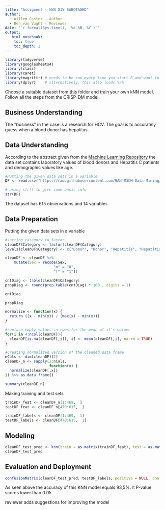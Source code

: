 ```yaml
---
title: "Assigment - kNN DIY SABOTAGED"
author:
  - Willem Coster - Author
  - Ben van Vught - Reviewer
date: "`r format(Sys.time(), '%d %B, %Y')`"
output:
   html_notebook:
    toc: true
    toc_depth: 2
---
```



```r
library(tidyverse)
library(googlesheets4)
library(class)
library(caret)
library(magrittr) # needs to be run every time you start R and want to use %>%
library(dplyr)    # alternatively, this also loads %>%
```

Choose a suitable dataset from [this](https://github.com/HAN-M3DM-Data-Mining/assignments/tree/master/datasets) folder and train  your own kNN model. Follow all the steps from the CRISP-DM model.


## Business Understanding

The "business" in the case is a research for HCV. The goal is to accurately guess when a blood donor has hepatitus.

## Data Understanding

According to the abstract given from the <a href="https://archive.ics.uci.edu/ml/datasets/HCV+data#"> Machine Learning Repository</a> the data set contains laboratory values of blood donors and Hepatitis C patients and demographic values like age.

```r
#Putting the given data sets in a variable
DF <- read.csv("https://raw.githubusercontent.com/HAN-M3DM-Data-Mining/assignments/master/datasets/KNN-hcvdat0.csv")

# using str() to give some basic info
str(DF)
```

The dataset has 615 observations and 14 variables

## Data Preparation

Putting the given data sets in a variable
```r
#setting category to factor
cleanDF$Category <- factor(cleanDF$Category)
levels(cleanDF$Category) <- c("Donor", "Donor", "Hepatitis", "Hepatitis", "Hepatitis")

cleanDF <- cleanDF %>% 
    mutate(Sex = recode(Sex, 
                      "m" = "0", 
                      "f" = "1"))

cntDiag <- table(cleanDF$Category)
propDiag <- round(prop.table(cntDiag) * 100 , digits = 1)

cntDiag

propDiag
```



```r
normalize <- function(x) {
  return ((x - min(x)) / (max(x) - min(x)))
}

#replace empty values in rows for the mean of it's column
for(i in 4:ncol(cleanDF)){
  cleanDF[is.na(cleanDF[,i]), i] <- mean(cleanDF[,i], na.rm = TRUE)
}

#Creating normalized version of the cleaned data frame
nCols <- dim(cleanDF)[2]
cleanDF_n <- sapply(2:nCols,
                    function(x) {
  normalize(cleanDF[,x])
}) %>% as.data.frame()

summary(cleanDF_n)
```

Making training and test sets
```r
trainDF_feat <- cleanDF_n[1:469,  ]
testDF_feat <- cleanDF_n[470:615,  ]

trainDF_labels <- cleanDF[1:469,  1]
testDF_labels <- cleanDF[470:615,  1]
```


## Modeling


```r
cleanDF_test_pred <- knn(train = as.matrix(trainDF_feat), test = as.matrix(testDF_feat), cl = as.matrix(trainDF_labels), k = 21)
cleanDF_test_pred
```


## Evaluation and Deployment


```r
confusionMatrix(cleanDF_test_pred, testDF_labels, positive = NULL, dnn = c("Prediction", "True"))
```

As seen above the accuracy of this KNN model equals 93,5%. It P-value scores lower than 0.05.

reviewer adds suggestions for improving the model